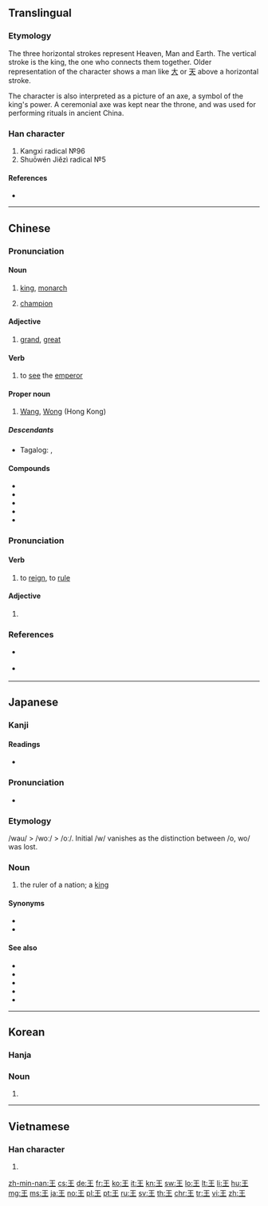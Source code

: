 {{also|玉|主}}
==Translingual==
{{stroke order|type=bw}}
{{stroke order|type=jbw}}
{{stroke order|type=animate}}

===Etymology===
{{Han etyl}}

The three horizontal strokes represent Heaven, Man and Earth. The vertical stroke is the king, the one who connects them together. Older representation of the character shows a man like [[大]] or [[天]] above a horizontal stroke.

{{liushu|p}}

The character is also interpreted as a picture of an axe, a symbol of the king's power. A ceremonial axe was kept near the throne, and was used for performing rituals in ancient China.

===Han character===
{{Han char|rn=96|rad=玉|as=00|sn=4|four=10104|canj=MG}}
{{wikipedia|Wang (Chinese title)}}
{{wikipedia|Wang (surname)}}
# Kangxi radical №96
# Shuōwén Jiězì radical №5

====References====
* {{Han ref|kx=0727.020|dkj=20823|dj=1137.010|hdz=21099.100|uh=738B|ud=29579|bh=A4FD|bd=42237}}

----

==Chinese==
{{zh-forms}}

===Pronunciation===
{{zh-pron
|m=wáng
|c=wong4
|h=pfs=vòng;hpy=ong2/vong2
|mn=ông
|w=3hhuaan
|mc=1
|oc=1
|ma=|ma2=
|cat=n,a,v,pn
}}

====Noun====
{{zh-noun}}

# [[king]], [[monarch]]
#: {{zh-usex|這 男孩 被 擁立 為 王。|The boy was proclaimed king.}}
# [[champion]]
#: {{zh-usex|棋王|chess '''champion'''}}
#: {{zh-usex|拳王|boxing '''champion'''}}

====Adjective====
{{zh-adj}}

# [[grand]], [[great]]

====Verb====
{{zh-verb}}

# {{lb|zh|archaic|of feudal monarchs}} to [[see]] the [[emperor]]

====Proper noun====
{{zh-proper noun}}

# {{surname|lang=zh|dot=:}} [[Wang]], [[Wong]] (Hong Kong)

=====Descendants=====
* {{qualifier|Hokkien dialect}} Tagalog: {{l|tl|Ong}}, {{l|tl|Wong}}

====Compounds====
* {{zh-l|王后|queen}}
* {{zh-l|王子|prince}}
* {{zh-l|王座|throne}}
* {{zh-l|帝王|regal}}
* {{zh-l|棋王|chess champion}}

===Pronunciation===
{{zh-pron
|m=wàng
|c=wong6
|h=
|mn=
|w=
|mc=2
|oc=2
|ma=|ma2=
|cat=v,a
}}

====Verb====
{{zh-verb}}

# {{lb|zh|archaic}} to [[reign]], to [[rule]]

====Adjective====
{{zh-adj}}

# {{lb|zh|archaic}} {{zh-alt-form|旺|flourishing; prosperous}}

===References===
* {{qualifier|Hakka}} {{R:hak:Lau 1997}}
* {{qualifier|Mandarin}} {{R:cedict}}

----

==Japanese==
{{wikipedia|lang=ja}}

===Kanji===
{{ja-kanji|grade=1|rs=玉00}}

====Readings====
* {{ja-readings|goon=[[おう]] (ō)|kanon=[[おう]] (ō)|kun=[[きみ]] (kimi)}}

===Pronunciation===
* {{IPA|/oː/|lang=ja}}

===Etymology===
/wau/ > /woː/ > /oː/. Initial /w/ vanishes as the distinction between /o, wo/ was lost.

===Noun===
{{ja-noun|おう|hhira=わう}}

# the ruler of a nation; a [[king]]

====Synonyms====
* {{l|ja|玉}}
* {{l|ja|主}}

====See also====
* {{ja-r|女王|じょ.おう|gloss=queen}}
* {{ja-r|王女|おうじょ|gloss=princess}}
* {{ja-r|帝王|ていおう|gloss=emperor}}
* {{ja-r|皇帝|こうてい|gloss=emperor}}
* {{ja-r|天皇|てんのう|gloss=emperor of Japan}}

----

==Korean==

===Hanja===
{{ko-hanja|hangeul=왕|mr=wang|y=wang|eumhun=임금|ehrv=imgeum|ehmr=imgŭm|ehy=imkum}}

===Noun===
{{ko-noun|hj|hangeul=왕}}

# {{hanja form of|왕|[[king]], [[monarch]]}}

----

==Vietnamese==

===Han character===
{{vi-hantu|[[vương]], [[vướng]]|rs=玉00}}

# {{defn|lang=vi|sort=玉00}}

[[zh-min-nan:王]]
[[cs:王]]
[[de:王]]
[[fr:王]]
[[ko:王]]
[[it:王]]
[[kn:王]]
[[sw:王]]
[[lo:王]]
[[lt:王]]
[[li:王]]
[[hu:王]]
[[mg:王]]
[[ms:王]]
[[ja:王]]
[[no:王]]
[[pl:王]]
[[pt:王]]
[[ru:王]]
[[sv:王]]
[[th:王]]
[[chr:王]]
[[tr:王]]
[[vi:王]]
[[zh:王]]